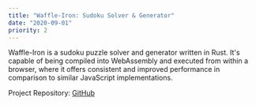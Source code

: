 ```yaml
---
title: "Waffle-Iron: Sudoku Solver & Generator"
date: "2020-09-01"
priority: 2
---
```


Waffle-Iron is a sudoku puzzle solver and generator written in Rust. It's capable of being compiled into WebAssembly and
executed from within a browser, where it offers consistent and improved performance in comparison to similar JavaScript 
implementations.

Project Repository: <a href="https://github.com/nxn/waffle-iron" target="_blank" rel="noreferrer">GitHub</a>